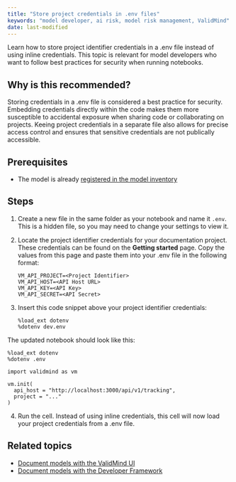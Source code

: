 ```yaml
---
title: "Store project credentials in .env files"
keywords: "model developer, ai risk, model risk management, ValidMind"
date: last-modified
---
```


Learn how to store project identifier credentials in a .env file instead of using inline credentials. This topic is relevant for model developers who want to follow best practices for security when running notebooks.

## Why is this recommended?

Storing credentials in a .env file is considered a best practice for security. Embedding credentials directly within the code makes them more susceptible to accidental exposure when sharing code or collaborating on projects. Keeing project credentials in a separate file also allows for precise access control and ensures that sensitive credentials are not publically accessible.


## Prerequisites

* The model is already [registered in the model inventory](register-models-in-model-inventory.qmd)

## Steps

1. Create a new file in the same folder as your notebook and name it `.env`. This is a hidden file, so you may need to change your settings to view it.

2. Locate the project identifier credentials for your documentation project. These credentials can be found on the **Getting started** page. Copy the values from this page and paste them into your .env file in the following format:
   
   ```
   VM_API_PROJECT=<Project Identifier>
   VM_API_HOST=<API Host URL>
   VM_API_KEY=<API Key>
   VM_API_SECRET=<API Secret>
   ```

3. Insert this code snippet above your project identifier credentials:
   
   ```
   %load_ext dotenv
   %dotenv dev.env
   ```

The updated notebook should look like this: 
   
   ```
   %load_ext dotenv
   %dotenv .env
   
   import validmind as vm
   
   vm.init(
     api_host = "http://localhost:3000/api/v1/tracking",
     project = "..."
   )
   ```


4. Run the cell. Instead of using inline credentials, this cell will now load your project credentials from a .env file.

<!---
## Troubleshooting

[Include any common issues or errors that may arise during the task and how to resolve them.]
--->

## Related topics
* [Document models with the ValidMind UI](document-models-with-ui.qmd)
* [Document models with the Developer Framework](document-models-with-framework.qmd)
